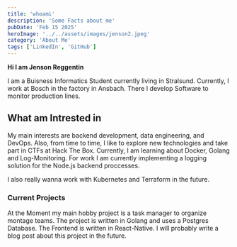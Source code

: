 ```yaml
---
title: 'whoami'
description: 'Some Facts about me'
pubDate: 'Feb 15 2025'
heroImage: '../../assets/images/jenson2.jpeg'
category: 'About Me'
tags: ['LinkedIn', 'GitHub']
---
```


**Hi I am Jenson Reggentin**

I am a Buisness Informatics Student currently living in Stralsund. Currently, I work at Bosch in the factory in Ansbach. There I develop Software to monitor production lines.

## What am Intrested in

My main interests are backend development, data engineering, and DevOps. Also, from time to time, I like to explore new technologies and take part in CTFs at Hack The Box.
Currently, I am learning about Docker, Golang and Log-Monitoring.
For work I am currently implementing a logging solution for the Node.js backend proccesses.

I also really wanna work with Kubernetes and Terraform in the future.

### Current Projects

At the Moment my main hobby project is a task manager to organize montage teams. The project is written in Golang and uses a Postgres Database. The Frontend is written in React-Native.
I will probably write a blog post about this project in the future.
